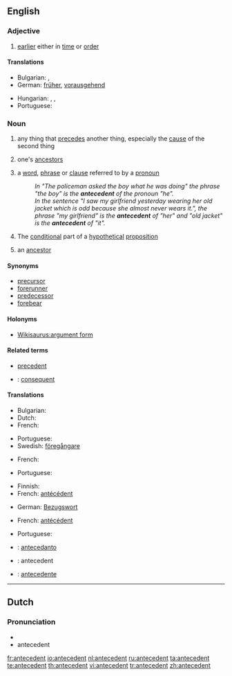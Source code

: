 ==English==
{{wikipedia}}

===Adjective===
{{en-adj|-}}

# [[earlier]] either in [[time]] or [[order]]

====Translations====
{{trans-top|earlier in time or order}}
* Bulgarian: {{t|bg|предшестващ|sc=Cyrl}},  {{t|bg|предишен|sc=Cyrl}}
* German: [[früher]], [[vorausgehend]]
{{trans-mid}}
* Hungarian: {{t|hu|megelőző}},  {{t|hu|korábbi}},  {{t|hu|előbbi}}
* Portuguese: {{t+|pt|antecedente}}
{{trans-bottom}}

===Noun===
{{en-noun}}

# any thing that [[precede]]s another thing, especially the [[cause]] of the second thing
# {{in plural}} one's [[ancestor]]s
# {{grammar}} a [[word]], [[phrase]] or [[clause]] referred to by a [[pronoun]]
#: ''In "The policeman asked the boy what he was doing" the phrase "the boy" is the '''antecedent''' of the pronoun "he".''
#: ''In the sentence "I saw my girlfriend yesterday wearing her old jacket which is odd because she almost never wears it.", the phrase "my girlfriend" is the '''antecedent''' of "her" and "old jacket" is the '''antecedent''' of "it".''
# {{logic}} The [[conditional]] part of a [[hypothetical]] [[proposition]]
# an [[ancestor]]

====Synonyms====
* [[precursor]]
* [[forerunner]]
* [[predecessor]]
* [[forebear]]

====Holonyms====
* [[Wikisaurus:argument form]]

====Related terms====
* [[precedent]]
* {{i|logic}}: [[consequent]]

====Translations====
{{trans-top|any thing that precedes another thing}}
* Bulgarian: {{t|bg|предшественик|sc=Cyrl}}
* Dutch: {{t+|nl|antecedent|n}}
* French: {{t+|fr|antécédent|m}}
{{trans-mid}}
* Portuguese: {{t+|pt|antecedente|m}}
* Swedish: [[föregångare]] {{c}}
{{trans-bottom}}

{{trans-top|one's ancestors}}
* French: {{t+|fr|ascendant|m}}
{{trans-mid}}
* Portuguese: {{t-|pt|antecedentes|m|p}}
{{trans-bottom}}

{{trans-top|word, phrase or clause referred to by a pronoun}}
* Finnish: {{t-|fi|korrelaatti}}
* French: [[antécédent]] {{m}}
{{trans-mid}}
* German: [[Bezugswort]] {{n}}
{{trans-bottom}}

{{trans-top|conditional part of a hypothetical proposition}}
* French: [[antécédent]] {{m}}
{{trans-mid}}
* Portuguese: {{t+|pt|antecedente|m}}
{{trans-bottom}}

{{checktrans-top}}
* {{ttbc|Ido}} : [[antecedanto]]
* {{ttbc|Latin}}: antecedent
* {{ttbc|Spanish}}: [[antecedente]]
{{trans-bottom}}

----

==Dutch==

===Pronunciation===
* {{audio|Nl-antecedent.ogg|audio}}
* antecedent

[[fr:antecedent]]
[[io:antecedent]]
[[nl:antecedent]]
[[ru:antecedent]]
[[ta:antecedent]]
[[te:antecedent]]
[[th:antecedent]]
[[vi:antecedent]]
[[tr:antecedent]]
[[zh:antecedent]]